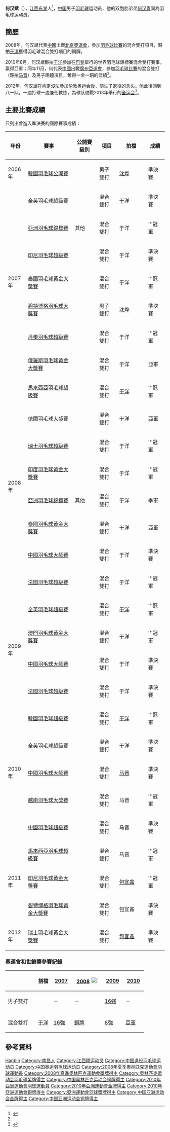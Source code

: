 {{noteTA|G1=Badminton}}
{{Infobox 羽球選手
| playername              = 何汉斌
| image                   = 
| size                    = 
| caption                 = 
| birth_name              = 
| date_of_birth           = {{birth_date_and_age|1986|1|10}}<ref name="廣州亞運">[http://www.gz2010.cn/info/CHN_CHN/ZB/ZBB101A_BD@@@@@@@@@@@@@@@CHN_number=201060.html 2010年廣州亞運會官方網站 羽毛球 - 何汉斌 - 简历]</ref>
| place_of_birth          = {{CHN}}[[江西省|江西省]][[南昌市|南昌市]][[东湖区|东湖区]]
| height                  = {{height|m=1.78}}<ref name="廣州亞運"/>
| weight                  = {{weight|kg=76}}<ref name="廣州亞運"/>
| event                   = 男子双打、混合双打
| country                 = {{CHN}}
| years_active            = 
| handedness               = 
| coach                   = 
| highest_ranking         = 第4位（混双-[[于洋_(羽毛球運動員)|于洋]]）
| date_of_highest_ranking = 2010年5月20日<ref name="highest-ranking">{{Cite web |url=http://bwfcontent.tournamentsoftware.com/ranking/player.aspx?id=3232&player=108648 |title=BWF World Ranking - Ranking of HE Hanbin (53940) |accessdate=2012-04-12 |archive-date=2019-07-13 |archive-url=https://web.archive.org/web/20190713140350/http://bwfcontent.tournamentsoftware.com/ranking/player.aspx?id=3232&player=108648 |dead-url=no }}</ref>
| current_ranking         = 已退役
| date_of_current_ranking = 
| played                  = 41勝–34負（男双）<br/>179勝–63負（混双）
| titles                  = 
| bwf_profile             = B0E69779-5C3E-4B45-80B5-6EAFF77E289C
| bwf_id                  = 53940
| updated                 = 2012年4月13日
}}
{{MedalTableTop}}
{{MedalSport | 男子[[羽毛球|羽毛球]]}}
{{MedalCountry | {{CHN}}}}
{{MedalCompetition | [[夏季奧林匹克運動會|夏季奧林匹克運動會]]}}
{{MedalBronze | [[2008年夏季奧林匹克運動會|2008年 北京]] | [[2008年夏季奧林匹克運動會羽毛球比賽|混合雙打]]}}
{{MedalCompetition | [[世界羽毛球錦標賽|世界羽毛球錦標賽]]}}
{{MedalSilver | [[2010年世界羽毛球錦標賽|2010年 巴黎]] | [[2010年世界羽毛球錦標賽#混合雙打|混合雙打]] }}
{{MedalCompetition | [[蘇迪曼盃|蘇迪曼盃]]}}
{{MedalGold| [[2009年蘇迪曼盃|2009年 廣州]] | [[2009年蘇迪曼盃|團體]] }}
{{MedalCompetition | [[亞洲運動會|亞洲運動會]]}}
{{MedalGold  | [[2010年亞洲運動會|2010年 廣州]] | [[2010年亞洲運動會羽毛球比賽|男子團體]] }}
{{MedalBronze| [[2010年亞洲運動會|2010年 廣州]] | [[2010年亞洲運動會羽毛球比賽|混合雙打]] }}
{{MedalCompetition | [[亞洲羽毛球錦標賽|亞洲羽毛球錦標賽]]}}
{{MedalGold  | [[2007年亞洲羽毛球錦標賽|2007年 新山]] | 混合雙打 }}
{{MedalBronze| [[2008年亞洲羽毛球錦標賽|2008年 新山]] | 混合雙打 }}
{{MedalCompetition | [[世界青年羽毛球錦標賽|世界青年羽毛球錦標賽]]}}
{{MedalGold  | [[2004年世界青年羽毛球錦標賽|2004年 溫哥華]] | 混合雙打 }}
{{MedalBronze| [[2004年世界青年羽毛球錦標賽|2004年 溫哥華]] | 男子雙打 }}
{{MedalCountry | {{CHN}}解放軍/江西省}}
{{MedalCompetition | [[中华人民共和国全国运动会|中华人民共和国全国运动会]]}}
{{MedalGold| [[中华人民共和国第十一届运动会|2009年 濟南]] | [[中華人民共和國第十一屆全運會羽毛球混合雙打比賽|混合雙打]] }}
{{MedalBronze| [[中华人民共和国第十二届运动会|2013年 瀋陽]] | [[中華人民共和國第十二屆全運會羽毛球比賽男子團體項目|男子團體]] }}
{{MedalBottom}}
'''何汉斌'''（{{bd|1986年|1月10日|catIdx=H何}}），[[江西|江西]][[东湖_(南昌)|东湖]]人<ref>{{cite news|title=父亲眼里的何汉斌|url=http://news.sina.com.cn/o/2008-06-03/080813963483s.shtml|newspaper=江西日报|date=2008-06-03|accessdate=2011-08-23|archive-date=2020-12-09|archive-url=https://web.archive.org/web/20201209010630/http://news.sina.com.cn/o/2008-06-03/080813963483s.shtml|dead-url=no}}</ref>，[[中华人民共和国|中国]]男子[[羽毛球|羽毛球]]运动员，他的双胞胎弟弟[[何汉青|何汉青]]同為羽毛球运动员。

== 簡歷 ==
2008年，何汉斌代表[[2008年夏季奧林匹克運動會中國代表團|中國]]出戰[[北京|北京]][[2008年夏季奧林匹克運動會|奧運會]]，參加[[2008年夏季奧林匹克運動會羽毛球比賽|羽毛球比賽]]的混合雙打項目，夥拍[[于洋_(羽毛球运动员)|于洋]]獲得羽毛球混合雙打項目的銅牌。

2010年8月，何汉斌夥拍[[于洋_(羽毛球运动员)|于洋]]參加在[[巴黎|巴黎]]舉行的世界羽毛球錦標賽混合雙打賽事，贏得亞軍；同年11月，何代表[[2010年亞洲運動會中國代表團|中國]]出戰[[廣州|廣州]][[2010年亞洲運動會|亞運會]]，參加[[2010年亞洲運動會羽毛球比賽|羽毛球比賽]]的混合雙打（夥拍[[马晋|马晋]]）及男子團體項目，奪得一金一銅的佳績<ref name="廣州亞運"/>。

2012年，何汉斌在肯定沒法參加伦敦奥运会後，萌生了退役的念头。他此後回到八一队，一边打球一边兼任教练，為球队備戰2013年舉行的[[中華人民共和國第十二屆全運會羽毛球比賽|全运会]]<ref>{{cite news|title=世界冠军何汉斌：只要部队需要，我会一直干下去|url=http://nj.81.cn/content/2012-12/24/content_5155072.htm|agency=中国军网|date=2012-12-24|accessdate=2015-12-23|archive-date=2016-03-04|archive-url=https://web.archive.org/web/20160304054830/http://nj.81.cn/content/2012-12/24/content_5155072.htm|dead-url=no}}</ref>。

==主要比賽成績==
只列出曾進入準決賽的國際賽事成績：
{| class=wikitable style="text-align:center; font-size:small;" 
!width="50"|年份
!width="180"|賽事
!width="80"|公開賽級別
!width="60"|項目
!width="100"|拍檔
!width="50"|成績
|-
!rowspan="1"|2006年
|[[2006年韓國羽毛球公開賽|韓國羽毛球公開賽]]
|
|男子雙打
|[[沈烨|沈烨]]
|bgcolor="#b8860b"|準決賽
|-
!rowspan="7"|2007年
|[[2007年全英羽毛球超級賽|全英羽毛球超級賽]]
|{{BWFSS}}
|混合雙打
|[[于洋_(羽毛球运动员)|于洋]]
|bgcolor="#b8860b"|準決賽
|-
|[[2007年亞洲羽毛球錦標賽|亞洲羽毛球錦標賽]]
|其他
|混合雙打
|于洋
|bgcolor="gold"|'''冠軍
|-
|[[2007年印度尼西亞羽毛球超級賽|印尼羽毛球超級賽]]
|{{BWFSS}}
|混合雙打
|于洋
|bgcolor="#b8860b"|準決賽
|-
|[[2007年泰國羽毛球黃金大獎賽|泰國羽毛球黃金大獎賽]]
|{{BWFGPG}}
|混合雙打
|于洋
|bgcolor="gold"|'''冠軍
|-
|[[2007年碧特博格羽毛球大獎賽|碧特博格羽毛球大獎賽]]
|{{BWFGP}}
|男子雙打
|[[沈烨|沈烨]]
|bgcolor="#b8860b"|準決賽
|-
|[[2007年丹麥羽毛球超級賽|丹麥羽毛球超級賽]]
|{{BWFSS}}
|混合雙打
|于洋
|bgcolor="gold"|'''冠軍
|-
|[[2007年俄羅斯羽毛球黃金大獎賽|俄羅斯羽毛球黃金大獎賽]]
|{{BWFGPG}}
|混合雙打
|于洋
|bgcolor="silver"|亞軍
|-
!rowspan="8"|2008年
|[[2008年馬來西亞羽毛球超級賽|馬來西亞羽毛球超級賽]]
|{{BWFSS}}
|混合雙打
|[[于洋_(羽毛球运动员)|于洋]]
|bgcolor="gold"|'''冠軍
|-
|[[2008年德國羽毛球大獎賽|德國羽毛球大獎賽]]
|{{BWFGP}}
|混合雙打
|于洋
|bgcolor="silver"|亞軍
|-
|[[2008年瑞士羽毛球超級賽|瑞士羽毛球超級賽]]
|{{BWFSS}}
|混合雙打
|于洋
|bgcolor="gold"|'''冠軍
|-
|[[2008年印度羽毛球黃金大獎賽|印度羽毛球黃金大獎賽]]
|{{BWFGPG}}
|混合雙打
|于洋
|bgcolor="gold"|'''冠軍
|-
|[[2008年亞洲羽毛球錦標賽|亞洲羽毛球錦標賽]]
|其他
|混合雙打
|于洋
|bgcolor="#b8860b"|季軍
|-
|[[2008年泰國羽毛球黃金大獎賽|泰國羽毛球黃金大獎賽]]
|{{BWFGPG}}
|混合雙打
|于洋
|bgcolor="silver"|亞軍
|-
|[[2008年中國羽毛球大師賽|中國羽毛球大師賽]]
|{{BWFSS}}
|混合雙打
|于洋
|bgcolor="#b8860b"|準決賽
|-
|[[2008年法國羽毛球超級賽|法國羽毛球超級賽]]
|{{BWFSS}}
|混合雙打
|于洋
|bgcolor="gold"|'''冠軍
|-
!rowspan="4"|2009年
|[[2009年全英羽毛球超級賽|全英羽毛球超級賽]]
|{{BWFSS}}
|混合雙打
|[[于洋_(羽毛球运动员)|于洋]]
|bgcolor="gold"|'''冠軍
|-
|[[2009年澳門羽毛球格蘭披治黃金大獎賽|澳門羽毛球黃金大獎賽]]
|{{BWFGPG}}
|混合雙打
|于洋
|bgcolor="gold"|'''冠軍
|-
|[[2009年中國羽毛球大師賽|中國羽毛球大師賽]]
|{{BWFSS}}
|混合雙打
|于洋
|bgcolor="#b8860b"|準決賽
|-
|[[2009年法國羽毛球超級賽|法國羽毛球超級賽]]
|{{BWFSS}}
|混合雙打
|于洋
|bgcolor="#b8860b"|準決賽
|-
!rowspan="5"|2010年
|[[2010年韓國羽毛球超級賽|韓國羽毛球超級賽]]
|{{BWFSS}}
|混合雙打
|[[于洋_(羽毛球运动员)|于洋]]
|bgcolor="gold"|'''冠軍
|-
|[[2010年全英羽毛球超級賽|全英羽毛球超級賽]]
|{{BWFSS}}
|混合雙打
|于洋
|bgcolor="#b8860b"|準決賽
|-
|[[2010年中國羽毛球大師賽|中國羽毛球大師賽]]
|{{BWFSS}}
|混合雙打
|[[马晋|马晋]]
|bgcolor="#b8860b"|準決賽
|-
|[[2010年越南羽毛球大獎賽|越南羽毛球大獎賽]]
|{{BWFGP}}
|混合雙打
|马晋
|bgcolor="gold"|'''冠軍
|-
|[[2010年中國羽毛球超級賽|中國羽毛球超級賽]]
|{{BWFSS}}
|混合雙打
|马晋
|bgcolor="#b8860b"|準決賽
|-
!rowspan="3"|2011年
|[[2011年馬來西亞羽毛球超級賽|馬來西亞羽毛球超級賽]]
|{{BWFSS}}
|混合雙打
|[[马晋|马晋]]
|bgcolor="gold"|'''冠軍
|-
|[[2011年印度尼西亞羽毛球黃金大獎賽|印尼羽毛球黃金大獎賽]]
|{{BWFGPG}}
|混合雙打
|[[包宜鑫|包宜鑫]]
|bgcolor="gold"|'''冠軍
|-
|[[2011年碧特博格羽毛球黃金大獎賽|碧特博格羽毛球黃金大獎賽]]
|{{BWFGPG}}
|混合雙打
|包宜鑫
|bgcolor="#b8860b"|準決賽
|-
!rowspan="1"|2012年
|[[2012年瑞士羽毛球公開賽|瑞士羽毛球黃金大獎賽]]
|{{BWFGPG}}
|混合雙打
|[[包宜鑫|包宜鑫]]
|bgcolor="#b8860b"|準決賽
|}
{{BWF賽事級別索引/2007}}

===奧運會和世錦賽參賽紀錄===
{| class=wikitable style="text-align:center; font-size:small;" 
!
!搭檔
!width="50"|[[2007年世界羽毛球錦標賽|2007]]
!width="80"|[[2008年夏季奧林匹克運動會羽毛球比賽|2008]] [[File:Olympic_rings_without_rims.svg|20px]]
!width="50"|[[2009年世界羽毛球錦標賽|2009]]
!width="50"|[[2010年世界羽毛球錦標賽|2010]]
|-
!width="80"|男子雙打
|align="left"|{{nowrap|[[沈烨|沈烨]]}}
|－
|－
|[[2009年世界羽毛球錦標賽男子雙打項目|16強]]
|－
|-
|
|-
!width="80"|混合雙打
|align="left"|[[于洋_(羽毛球运动员)|于洋]]
|[[2007年世界羽毛球錦標賽混合雙打項目|16強]]
|bgcolor="#b8860b"|{{bronze03}} [[2008年夏季奧林匹克運動會羽毛球混合雙打比賽|銅牌]]
|[[2009年世界羽毛球錦標賽混合雙打項目|8強]]
|bgcolor="silver"|[[2010年世界羽毛球錦標賽混合雙打項目|亞軍]]
|}

== 參考資料 ==
{{Reflist}}

{{苏迪曼杯冠军}}
{{汤姆斯杯冠军}}
{{亚洲羽毛球锦标赛混合双打冠军}}
{{亚洲运动会羽毛球比赛男子团体冠军}}

{{Authority control}}
{{DEFAULTSORT:HE Hanbin}}
[[Category:何姓|Hanbin]]
[[Category:南昌人|Category:南昌人]]
[[Category:江西籍运动员|Category:江西籍运动员]]
[[Category:中国退役羽毛球运动员|Category:中国退役羽毛球运动员]]
[[Category:中国奥运羽毛球运动员|Category:中国奥运羽毛球运动员]]
[[Category:2008年夏季奧林匹克運動會羽球運動員|Category:2008年夏季奧林匹克運動會羽球運動員]]
[[Category:2008年夏季奧林匹克運動會獎牌得主|Category:2008年夏季奧林匹克運動會獎牌得主]]
[[Category:奥林匹克运动会羽毛球奖牌得主|Category:奥林匹克运动会羽毛球奖牌得主]]
[[Category:中国奥林匹克运动会铜牌得主|Category:中国奥林匹克运动会铜牌得主]]
[[Category:2010年亞洲運動會羽球運動員|Category:2010年亞洲運動會羽球運動員]]
[[Category:2010年亞洲運動會金牌得主|Category:2010年亞洲運動會金牌得主]]
[[Category:2010年亞洲運動會銅牌得主|Category:2010年亞洲運動會銅牌得主]]
[[Category:亞洲運動會羽球獎牌得主|Category:亞洲運動會羽球獎牌得主]]
[[Category:中国亚洲运动会金牌得主|Category:中国亚洲运动会金牌得主]]
[[Category:中国亚洲运动会铜牌得主|Category:中国亚洲运动会铜牌得主]]